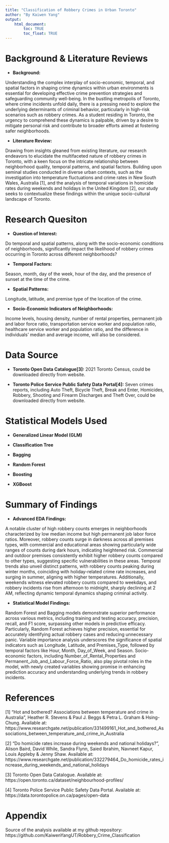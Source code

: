 ```yaml
---
title: "Classification of Robbery Crimes in Urban Toronto"
author: "By Kaiwen Yang"
output: 
    html_document:
        toc: TRUE
        toc_float: TRUE
---
```


# Background & Literature Reviews
- **Background:**

Understanding the complex interplay of socio-economic, temporal, and spatial factors in shaping crime dynamics within urban environments is essential for developing effective crime prevention strategies and safeguarding community well-being. In the bustling metropolis of Toronto, where crime incidents unfold daily, there is a pressing need to explore the underlying determinants of criminal behavior, particularly in high-risk scenarios such as robbery crimes. As a student residing in Toronto, the urgency to comprehend these dynamics is palpable, driven by a desire to mitigate personal risk and contribute to broader efforts aimed at fostering safer neighborhoods.


- **Literature Review:**

Drawing from insights gleaned from existing literature, our research endeavors to elucidate the multifaceted nature of robbery crimes in Toronto, with a keen focus on the intricate relationship between neighborhood quality, temporal patterns, and spatial factors. Building upon seminal studies conducted in diverse urban contexts, such as the investigation into temperature fluctuations and crime rates in New South Wales, Australia [1], and the analysis of temporal variations in homicide rates during weekends and holidays in the United Kingdom [2], our study seeks to contextualize these findings within the unique socio-cultural landscape of Toronto.


# Research Quesiton
- **Question of Interest:**

Do temporal and spatial patterns, along with the socio-economic conditions of neighborhoods, significantly impact the likelihood of robbery crimes occurring in Toronto across different neighborhoods?

- **Temporal Factors:**

Season, month, day of the week, hour of the day, and the presence of sunset at the time of the crime.

- **Spatial Patterns:**

Longitude, latitude, and premise type of the location of the crime.

- **Socio-Economic Indicators of Neighborhoods:**

Income levels, housing density, number of rental properties, permanent job and labor force ratio, transportation service worker and population ratio, healthcare service worker and population ratio, and the difference in individuals' median and average income, will also be considered.

# Data Source

- **Toronto Open Data Catalogue[3]:**
2021 Toronto Census, could be downloaded directly from website.

- **Toronto Police Service Public Safety Data Portal[4]:**
Seven crimes reports, including Auto Theft, Bicycle Theft, Break and Enter, Homicides, Robbery,  Shooting and Firearm Discharges and Theft Over, could be downloaded directly from website. 

# Statistical Models Used

- **Generalized Linear Model (GLM)**

- **Classification Tree**

- **Bagging**

- **Random Forest**

- **Boosting**

- **XGBoost**

# Summary of Findings

- **Advanced EDA Findings:**

A notable cluster of high robbery counts emerges in neighborhoods characterized by low median income but high permanent job labor force ratios. Moreover, robbery counts surge in darkness across all premises types, with commercial and educational areas showing particularly wide ranges of counts during dark hours, indicating heightened risk. Commercial and outdoor premises consistently exhibit higher robbery counts compared to other types, suggesting specific vulnerabilities in these areas. Temporal trends also unveil distinct patterns, with robbery counts peaking during winter months, coinciding with holiday-related crime rate increases, and surging in summer, aligning with higher temperatures. Additionally, weekends witness elevated robbery counts compared to weekdays, and robbery incidents rise from afternoon to midnight, sharply declining at 2 AM, reflecting dynamic temporal dynamics shaping criminal activity.

- **Statistical Model Findings:**

Random Forest and Bagging models demonstrate superior performance across various metrics, including training and testing accuracy, precision, recall, and F1 score, surpassing other models in predictive efficacy. Particularly, Random Forest achieves higher precision, essential for accurately identifying actual robbery cases and reducing unnecessary panic. Variable importance analysis underscores the significance of spatial indicators such as Longitude, Latitude, and Premises_Type, followed by temporal factors like Hour, Month, Day_of_Week, and Season. Socio-economic factors, including Number_of_Rental_Properties and Permanent_Job_and_Labour_Force_Ratio, also play pivotal roles in the model, with newly created variables showing promise in enhancing prediction accuracy and understanding underlying trends in robbery incidents.

# References

[1] “Hot and bothered? Associations between temperature and crime in Australia”, Heather R. Stevens & Paul J. Beggs & Petra L. Graham & Hsing-Chung. 
Available at: 
https://www.researchgate.net/publication/331499161_Hot_and_bothered_Associations_between_temperature_and_crime_in_Australia 

[2] “Do homicide rates increase during weekends and national holidays?”, Alison Baird, David While, Sandra Flynn, Saied Ibrahim, Navneet Kapur, Louis Appleby & Jenny Shaw. 
Available at: 
https://www.researchgate.net/publication/332279464_Do_homicide_rates_increase_during_weekends_and_national_holidays 

[3] Toronto Open Data Catalogue.
Available at: 
https://open.toronto.ca/dataset/neighbourhood-profiles/

[4] Toronto Police Service Public Safety Data Portal. 
Available at: 
https://data.torontopolice.on.ca/pages/open-data

# Appendix
Source of the analysis available at my github repository:
https://github.com/KaiwenYangUT/Robbery_Crime_Classification
